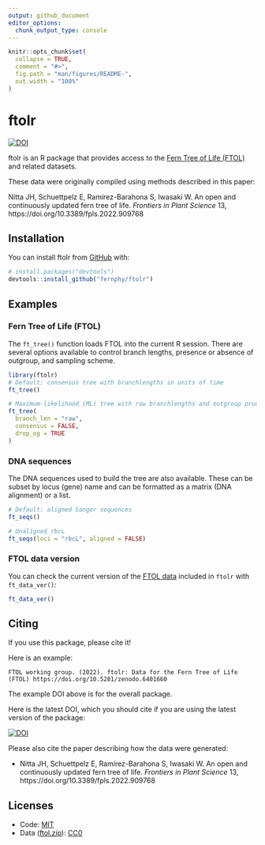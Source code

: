 ```yaml
---
output: github_document
editor_options: 
  chunk_output_type: console
---
```


<!-- README.md is generated from README.Rmd. Please edit that file -->

```r
knitr::opts_chunk$set(
  collapse = TRUE,
  comment = "#>",
  fig.path = "man/figures/README-",
  out.width = "100%"
)
```

# ftolr

<!-- badges: start -->
[![DOI](https://zenodo.org/badge/475787005.svg)](https://zenodo.org/badge/latestdoi/475787005)
<!-- badges: end -->

ftolr is an R package that provides access to the [Fern Tree of Life (FTOL)](https://fernphy.github.io/) and related datasets.

These data were originally compiled using methods described in this paper:

Nitta JH, Schuettpelz E, Ramírez-Barahona S, Iwasaki W. An open and continuously updated fern tree of life. *Frontiers in Plant Science* 13, https://doi.org/10.3389/fpls.2022.909768

## Installation

You can install ftolr from [GitHub](https://github.com/) with:

``` r
# install.packages("devtools")
devtools::install_github("fernphy/ftolr")
```

## Examples

### Fern Tree of Life (FTOL)

The `ft_tree()` function loads FTOL into the current R session.
There are several options available to control branch lengths, presence or absence of outgroup, and sampling scheme.

```r
library(ftolr)
# Default: consensus tree with branchlengths in units of time
ft_tree()

# Maximum-likelihood (ML) tree with raw branchlengths and outgroup pruned
ft_tree(
  branch_len = "raw",
  consensus = FALSE,
  drop_og = TRUE
) 
```

### DNA sequences

The DNA sequences used to build the tree are also available.
These can be subset by locus (gene) name and can be formatted as a matrix (DNA alignment) or a list.

```r
# Default: aligned Sanger sequences
ft_seqs()

# Unaligned rbcL
ft_seqs(loci = "rbcL", aligned = FALSE)
```

### FTOL data version

You can check the current version of the [FTOL data](https://github.com/fernphy/ftol_data) included in `ftolr` with `ft_data_ver()`:

```r
ft_data_ver()
```

## Citing

If you use this package, please cite it!

Here is an example:

    FTOL working group. (2022). ftolr: Data for the Fern Tree of Life (FTOL) https://doi.org/10.5281/zenodo.6401660

The example DOI above is for the overall package.

Here is the latest DOI, which you should cite if you are using the
latest version of the package:

[![DOI](https://zenodo.org/badge/475787005.svg)](https://zenodo.org/badge/latestdoi/475787005)

Please also cite the paper describing how the data were generated:

- Nitta JH, Schuettpelz E, Ramírez-Barahona S, Iwasaki W. An open and continuously updated fern tree of life. *Frontiers in Plant Science* 13, https://doi.org/10.3389/fpls.2022.909768
  
## Licenses

- Code: [MIT](LICENSE)
- Data ([ftol.zip](data-raw/ftol.zip)): [CC0](https://creativecommons.org/publicdomain/zero/1.0/)
